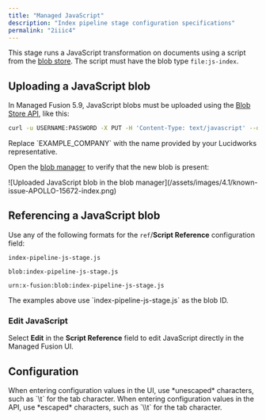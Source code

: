 ```yaml
---
title: "Managed JavaScript"
description: "Index pipeline stage configuration specifications"
permalink: "2iiic4"
---
```


This stage runs a JavaScript transformation on documents using a script from the [blob store](/managed-fusion/5.9/03ti2e/blob-storage). The script must have the blob type `file:js-index`.

## Uploading a JavaScript blob

In Managed Fusion 5.9, JavaScript blobs must be uploaded using the [Blob Store API](/managed-fusion/5.9/6q1cvp/blob-store-api), like this:

```bash
curl -u USERNAME:PASSWORD -X PUT -H 'Content-Type: text/javascript' --data-binary @index-pipeline-js-stage.js http://EXAMPLE_COMPANY.lucidworks.cloud/api/apps/APP_NAME/blobs/index-pipeline-js-stage.js?resourceType=file:js-index
```

<Note>
Replace `EXAMPLE_COMPANY` with the name provided by your Lucidworks representative.
</Note>

Open the [blob manager](/managed-fusion/5.9/03ti2e/blob-storage#the-blob-manager) to verify that the new blob is present:

<Frame>![Uploaded JavaScript blob in the blob manager](/assets/images/4.1/known-issue-APOLLO-15672-index.png)</Frame>

## Referencing a JavaScript blob

Use any of the following formats for the `ref`/**Script Reference** configuration field:

```
index-pipeline-js-stage.js
```

```
blob:index-pipeline-js-stage.js
```

```
urn:x-fusion:blob:index-pipeline-js-stage.js
```

<Note>
The examples above use `index-pipeline-js-stage.js` as the blob ID.
</Note>

### Edit JavaScript

Select **Edit** in the **Script Reference** field to edit JavaScript directly in the Managed Fusion UI.

## Configuration

<Tip>
When entering configuration values in the UI, use *unescaped* characters, such as `\t` for the tab character. When entering configuration values in the API, use *escaped* characters, such as `\\t` for the tab character.
</Tip>


<SchemaParamFields schema={schema}/>